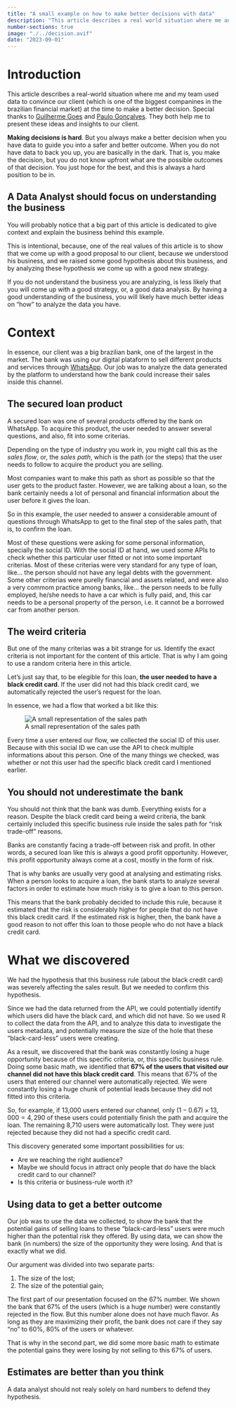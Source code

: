 ```yaml
---
title: "A small example on how to make better decisions with data"
description: "This article describes a real world situation where me and my team used data to convince our client to do a better decision."
number-sections: true
image: "./../decision.avif"
date: "2023-09-01"
---
```


# Introduction

This article describes a real-world situation where me and my team used data
to convince our client (which is one of the biggest companines in the brazilian
financial market) at the time to make a better decision. Special thanks to
[Guilherme Goes](https://www.linkedin.com/in/guilhermeggarcia/) and [Paulo Gonçalves](https://www.linkedin.com/in/paulo-gon-oli/). They both help me to present these ideas and insights to our client.

**Making decisions is hard**. But you always make a better decision when you have data
to guide you into a safer and better outcome. When you do not have data to back you up,
you are basically in the dark. That is, you make the decision, but you do not know
upfront what are the possible outcomes of that decision. You just hope for the best,
and this is always a hard position to be in.


## A Data Analyst should focus on understanding the business

You will probably notice that a big part of this article is dedicated
to give context and explain the business behind this example.

This is intentional, because, one of the real values of this article is
to show that we come up with a good proposal to our client, because we
understood his business, and we raised some good hypothesis about this business,
and by analyzing these hypothesis we come up with a good new strategy.

If you do not understand the business you are analyzing, is less
likely that you will come up with a good strategy, or, a good
data analysis. By having a good understanding of the business,
you will likely have much better ideas on "how" to analyze the data you have.


# Context

In essence, our client was a big brazilian bank, one of the largest in the market.
The bank was using our digital plataform to sell different products and services through
[WhatsApp](https://www.whatsapp.com/). Our job was to analyze the data generated by the
platform to understand how the bank could increase their sales inside this channel.

## The secured loan product

A secured loan was one of several products offered by the bank on WhatsApp.
To acquire this product, the user needed to answer several questions, and also,
fit into some criterias.

Depending on the type of industry you work in, you might call this as the *sales flow*,
or, the *sales path*, which is the path (or the steps) that the user needs
to follow to acquire the product you are selling.

Most companies want to make this path as short as possible so that the user
gets to the product faster. However, we are talking about a loan,
so the bank certainly needs a lot of personal and financial information about the user
before it gives the loan.

So in this example, the user needed to answer a considerable amount
of questions through WhatsApp to get to the final step of the sales path, that is,
to confirm the loan.

Most of these questions were asking for some personal information, specially the social ID.
With the social ID at hand, we used some APIs to check whether this particular user
fitted or not into some important criterias. Most of these criterias
were very standard for any type of loan, like... the person should not have any legal debts
with the government.
Some other criterias were purelly financial and assets related,
and were also a very commom practice among banks, like...
the person needs to be fully employed, he/she needs to have a car which is
fully paid, and, this car needs to be a personal property of the person, i.e. it cannot be 
a borrowed car from another person.


## The weird criteria

But one of the many criterias was a bit strange for us. Identify the exact criteria is not important for the content of this article. That is why I am going to use a random criteria here in this article.

Let's just say that, to be elegible for this loan, **the user needed to have a black credit card**.
If the user did not had this black credit card, we automatically rejected the user's request for
the loan.

In essence, we had a flow that worked a bit like this:

![A small representation of the sales path](./../flow-extended.png)

Every time a user entered our flow, we collected the social ID of this user.
Because with this social ID we can use the API to check multiple informations
about this person. One of the many things we checked, was whether or not
this user had the specific black credit card I mentioned earlier.


## You should not underestimate the bank

You should not think that the bank was dumb. Everything exists for a reason.
Despite the black credit card being a weird criteria, the bank
certainly included this specific business rule
inside the sales path for "risk trade-off" reasons.

Banks are constantly facing a trade-off between risk and profit. In
other words, a secured loan like this is always a good profit opportunity.
However, this profit opportunity always come at a cost, mostly in the form of risk.

That is why banks are usually very good at analysing and estimating risks. When a person
looks to acquire a loan, the bank starts to analyze several factors
in order to estimate how much risky is to give a loan to this person.

This means that the bank probably decided to include this rule,
because it estimated that the risk is considerably higher for people that do
not have this black credit card. If the estimated risk is higher, then,
the bank have a good reason to not offer this loan to
those people who do not have a black credit card.




# What we discovered

We had the hypothesis that this business rule (about the black credit card)
was severely affecting the sales result. But we needed to confirm this hypothesis.

Since we had the data returned from the API, we could potentially identify
which users did have the black card, and which did not have. So we used R to collect the data
from the API, and to analyze this data to investigate the users metadata,
and potentially measure the size of the hole
that these "black-card-less" users were creating.

As a result, we discovered that the bank was constantly losing a huge opportunity because of this
specific criteria, or, this specific business rule.
Doing some basic math, we identified that
**67% of the users that visited our channel did not have this black credit card**.
This means that 67% of the users that entered our channel were automatically rejected.
We were constantly losing a huge chunk of potential leads
because they did not fitted into this criteria.

So, for example, if 13,000 users entered our channel, only $(1 - 0.67) \times 13,000 = 4,290$
of these users could potentially finish the path and acquire the loan. The
remaining 8,710 users were automatically lost. They were just rejected
because they did not had a specific credit card.

This discovery generated some important possibilities for us:

- Are we reaching the right audience?
- Maybe we should focus in attract only people that do have the black credit card to our channel? 
- Is this criteria or business-rule worth it?




## Using data to get a better outcome

Our job was to use the data we collected, to show the bank that the potential gains of
selling loans to these "black-card-less" users were much higher than the
potential risk they offered. By using data, we can show the bank (in
numbers) the size of the opportunity they were losing. And that is exactly what we did.

Our argument was divided into two separate parts:

1. The size of the lost;
1. The size of the potential gain;

The first part of our presentation focused on the 67% number. We shown the
bank that 67% of the users (which is a huge number) were constantly rejected in the flow.
But this number alone does not have much flavor. As long as they are maximizing their profit,
the bank does not care if they say "no" to 60%, 80% of the users or whatever.

That is why in the second part, we did some more basic math to estimate the potential
gains they were losing by not selling to this 67% of users.


## Estimates are better than you think

A data analyst should not realy solely on hard numbers to defend they hypothesis.
